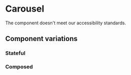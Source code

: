 
<Meta of={Stories} />

# Carousel

<Status variant="in-review">
  The component doesn't meet our accessibility standards.
</Status>

<Props />

## Component variations

### Stateful

<Story of={Stories.Stateful} />

### Composed

<Story of={Stories.Composed} />
